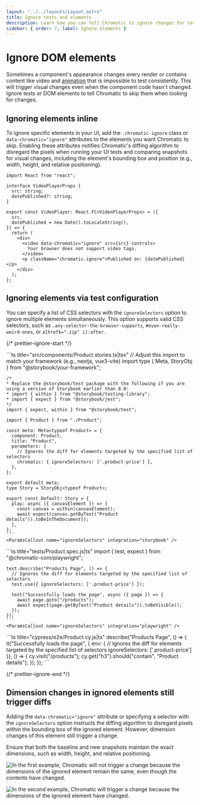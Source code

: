 ```yaml
---
layout: "../../layouts/Layout.astro"
title: Ignore tests and elements
description: Learn how you can tell Chromatic to ignore changes for certain elements
sidebar: { order: 7, label: Ignore elements }
---
```




# Ignore DOM elements

Sometimes a component's appearance changes every render or contains content like video and [animation](/docs/animations) that is impossible to test consistently. This will trigger visual changes even when the component code hasn't changed. Ignore tests or DOM elements to tell Chromatic to skip them when looking for changes.

## Ignoring elements inline

To ignore specific elements in your UI, add the `.chromatic-ignore` class or `data-chromatic="ignore"` attributes to the elements you want Chromatic to skip. Enabling these attributes notifies Chromatic's diffing algorithm to disregard the pixels when running your UI tests and comparing snapshots for visual changes, including the element's bounding box and position (e.g., width, height, and relative positioning).

```tsx title="src/components/VideoComponent.ts|tsx"
import React from "react";

interface VideoPlayerProps {
  src: string;
  datePublished?: string;
}

export const VideoPlayer: React.FC<VideoPlayerProps> = ({
  src,
  datePublished = new Date().toLocaleString(),
}) => {
  return (
    <div>
      <video data-chromatic="ignore" src={src} controls>
        Your browser does not support video tags.
      </video>
      <p className="chromatic-ignore">Published on: {datePublished}</p>
    </div>
  );
};
```

## Ignoring elements via test configuration

You can specify a list of CSS selectors with the `ignoreSelectors` option to ignore multiple elements simultaneously. This option supports valid CSS selectors, such as `.any-selector-the-browser-supports`, `#even-really-weird-ones`, or `a[href$=".zip" i]:after`.

{/* prettier-ignore-start */}

<IntegrationSnippets>
  <Fragment slot="storybook" visible="true">
    ```ts title="src/components/Product.stories.ts|tsx"
    // Adjust this import to match your framework (e.g., nextjs, vue3-vite)
    import type { Meta, StoryObj } from "@storybook/your-framework";

    /*
    * Replace the @storybook/test package with the following if you are using a version of Storybook earlier than 8.0:
    * import { within } from "@storybook/testing-library";
    * import { expect } from "@storybook/jest";
    */
    import { expect, within } from "@storybook/test";

    import { Product } from "./Product";

    const meta: Meta<typeof Product> = {
      component: Product,
      title: "Product",
      parameters: {
        // Ignores the diff for elements targeted by the specified list of selectors
        chromatic: { ignoreSelectors: ['.product-price'] },
      },
    };

    export default meta;
    type Story = StoryObj<typeof Product>;

    export const Default: Story = {
      play: async ({ canvasElement }) => {
        const canvas = within(canvasElement);
        await expect(canvas.getByText("Product details")).toBeInTheDocument();
      },
    };
    ```
    <ParamsCallout name="ignoreSelectors" integration="storybook" />
  </Fragment>
  <Fragment slot="playwright" visible="true">
    ```ts title="tests/Product.spec.js|ts"
    import { test, expect } from "@chromatic-com/playwright";

    test.describe("Products Page", () => {
      // Ignores the diff for elements targeted by the specified list of selectors
      test.use({ ignoreSelectors: ['.product-price'] });

      test("Successfully loads the page", async ({ page }) => {
        await page.goto("/products");
        await expect(page.getByText("Product details")).toBeVisible();
      });
    });
    ```
    <ParamsCallout name="ignoreSelectors" integration="playwright" />
  </Fragment>
  <Fragment slot="cypress" visible="true">
    ```ts title="cypress/e2e/Product.cy.js|ts"
    describe("Products Page", () => {
      it("Successfully loads the page", { env: {
        // Ignores the diff for elements targeted by the specified list of selectors
        ignoreSelectors: ['.product-price']
      }}, () => {
        cy.visit("/products");
        cy.get("h3").should("contain", "Product details");
      });
    });
    ```
    <ParamsCallout name="ignoreSelectors" integration="cypress" />
  </Fragment>
</IntegrationSnippets>

{/* prettier-ignore-end */}

## Dimension changes in ignored elements still trigger diffs

Adding the `data-chromatic="ignore"` attribute or specifying a selector with the `ignoreSelectors` option instructs the diffing algorithm to disregard pixels within the bounding box of the ignored element. However, dimension changes of this element still trigger a change.

Ensure that both the baseline and new snapshots maintain the exact dimensions, such as width, height, and relative positioning.

![In the first example, Chromatic will not trigger a change because the dimensions of the ignored element remain the same, even though the contents have changed.](../../images/ignore-but-still-changes.png)

![In the second example, Chromatic will trigger a change because the dimensions of the ignored element have changed.](../../images/ignore-no-changes.png)
